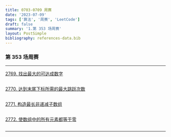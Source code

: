 ```yaml
---
title: 0703-0709 周赛
date: '2023-07-09'
tags: ['算法', '周赛', 'LeetCode']
draft: false
summary: '1.第 353 场周赛'
layout: PostSimple
bibliography: references-data.bib
---
```


### 第 353 场周赛

---

[2769. 找出最大的可达成数字](https://leetcode.cn/problems/find-the-maximum-achievable-number/)

```js

```

[2770. 达到末尾下标所需的最大跳跃次数](https://leetcode.cn/problems/maximum-number-of-jumps-to-reach-the-last-index/)

```js

```

[2771. 构造最长非递减子数组](https://leetcode.cn/problems/longest-non-decreasing-subarray-from-two-arrays/)

```js

```

[2772. 使数组中的所有元素都等于零](https://leetcode.cn/problems/apply-operations-to-make-all-array-elements-equal-to-zero/)

```js

```

---
